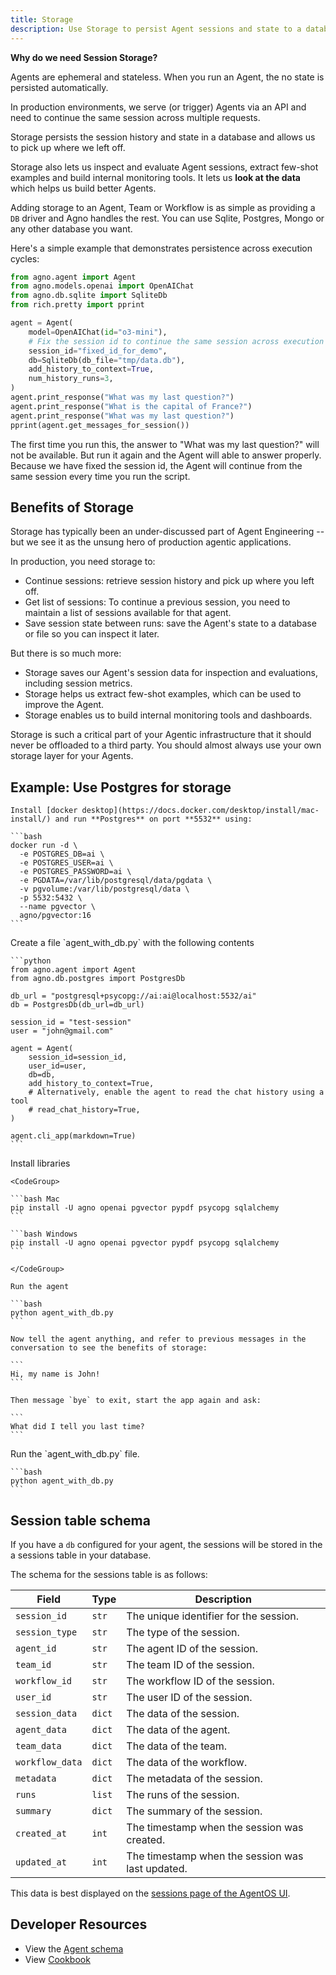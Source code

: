 ```yaml
---
title: Storage
description: Use Storage to persist Agent sessions and state to a database or file.
---
```


**Why do we need Session Storage?**

Agents are ephemeral and stateless. When you run an Agent, the no state is persisted automatically.

In production environments, we serve (or trigger) Agents via an API and need to continue the same session across multiple requests.

Storage persists the session history and state in a database and allows us to pick up where we left off.

Storage also lets us inspect and evaluate Agent sessions, extract few-shot examples and build internal monitoring tools. It lets us **look at the data** which helps us build better Agents.

Adding storage to an Agent, Team or Workflow is as simple as providing a `DB` driver and Agno handles the rest. You can use Sqlite, Postgres, Mongo or any other database you want.

Here's a simple example that demonstrates persistence across execution cycles:

```python storage.py
from agno.agent import Agent
from agno.models.openai import OpenAIChat
from agno.db.sqlite import SqliteDb
from rich.pretty import pprint

agent = Agent(
    model=OpenAIChat(id="o3-mini"),
    # Fix the session id to continue the same session across execution cycles
    session_id="fixed_id_for_demo",
    db=SqliteDb(db_file="tmp/data.db"),
    add_history_to_context=True,
    num_history_runs=3,
)
agent.print_response("What was my last question?")
agent.print_response("What is the capital of France?")
agent.print_response("What was my last question?")
pprint(agent.get_messages_for_session())
```

The first time you run this, the answer to "What was my last question?" will not be available. But run it again and the Agent will able to answer properly. Because we have fixed the session id, the Agent will continue from the same session every time you run the script.

## Benefits of Storage

Storage has typically been an under-discussed part of Agent Engineering -- but we see it as the unsung hero of production agentic applications.

In production, you need storage to:

- Continue sessions: retrieve session history and pick up where you left off.
- Get list of sessions: To continue a previous session, you need to maintain a list of sessions available for that agent.
- Save session state between runs: save the Agent's state to a database or file so you can inspect it later.

But there is so much more:

- Storage saves our Agent's session data for inspection and evaluations, including session metrics.
- Storage helps us extract few-shot examples, which can be used to improve the Agent.
- Storage enables us to build internal monitoring tools and dashboards.

<Warning>
Storage is such a critical part of your Agentic infrastructure that it should never be offloaded to a third party. You should almost always use your own storage layer for your Agents.
</Warning>

## Example: Use Postgres for storage

<Steps>
  <Step title="Run Postgres">

    Install [docker desktop](https://docs.docker.com/desktop/install/mac-install/) and run **Postgres** on port **5532** using:

    ```bash
    docker run -d \
      -e POSTGRES_DB=ai \
      -e POSTGRES_USER=ai \
      -e POSTGRES_PASSWORD=ai \
      -e PGDATA=/var/lib/postgresql/data/pgdata \
      -v pgvolume:/var/lib/postgresql/data \
      -p 5532:5432 \
      --name pgvector \
      agno/pgvector:16
    ```

  </Step>
  <Step title="Create an Agent with Session Storage">
    Create a file `agent_with_db.py` with the following contents

    ```python
    from agno.agent import Agent
    from agno.db.postgres import PostgresDb

    db_url = "postgresql+psycopg://ai:ai@localhost:5532/ai"
    db = PostgresDb(db_url=db_url)

    session_id = "test-session"
    user = "john@gmail.com"

    agent = Agent(
        session_id=session_id,
        user_id=user,
        db=db,
        add_history_to_context=True,
        # Alternatively, enable the agent to read the chat history using a tool
        # read_chat_history=True,
    )

    agent.cli_app(markdown=True)
    ```

  </Step>
  <Step title="Run the agent">
    Install libraries

    <CodeGroup>

    ```bash Mac
    pip install -U agno openai pgvector pypdf psycopg sqlalchemy
    ```

    ```bash Windows
    pip install -U agno openai pgvector pypdf psycopg sqlalchemy
    ```

    </CodeGroup>

    Run the agent

    ```bash
    python agent_with_db.py
    ```

    Now tell the agent anything, and refer to previous messages in the conversation to see the benefits of storage:

    ```
    Hi, my name is John!
    ```

    Then message `bye` to exit, start the app again and ask:

    ```
    What did I tell you last time?
    ```

  </Step>
  <Step title="Start a new run">
    Run the `agent_with_db.py` file.

    ```bash
    python agent_with_db.py 
    ```

  </Step>
</Steps>

## Session table schema

If you have a `db` configured for your agent, the sessions will be stored in the a sessions table in your database.

The schema for the sessions table is as follows:

| Field | Type | Description |
|-------|------|-------------|
| `session_id` | `str` | The unique identifier for the session. |
| `session_type` | `str` | The type of the session. |
| `agent_id` | `str` | The agent ID of the session. |
| `team_id` | `str` | The team ID of the session. |
| `workflow_id` | `str` | The workflow ID of the session. |
| `user_id` | `str` | The user ID of the session. |
| `session_data` | `dict` | The data of the session. |
| `agent_data` | `dict` | The data of the agent. |
| `team_data` | `dict` | The data of the team. |
| `workflow_data` | `dict` | The data of the workflow. |
| `metadata` | `dict` | The metadata of the session. |
| `runs` | `list` | The runs of the session. |
| `summary` | `dict` | The summary of the session. |
| `created_at` | `int` | The timestamp when the session was created. |
| `updated_at` | `int` | The timestamp when the session was last updated. |

This data is best displayed on the [sessions page of the AgentOS UI](https://os.agno.com/sessions).

## Developer Resources

- View the [Agent schema](/reference/agents/agent)
- View [Cookbook](https://github.com/agno-agi/agno/blob/main/cookbook/db/)